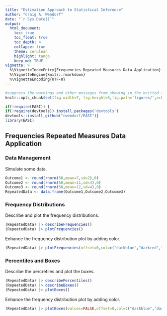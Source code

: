 ```yaml
---
title: "Estimation Approach to Statistical Inference"
author: "Craig A. Wendorf"
date: "`r Sys.Date()`"
output:
  html_document:
    toc: true
    toc_float: true
    toc_depth: 4
    collapse: true
    theme: cerulean
    highlight: tango
    keep_md: TRUE
vignette: >
  %\VignetteIndexEntry{Frequencies Repeated Measures Data Application}
  %\VignetteEngine{knitr::rmarkdown}
  %\VignetteEncoding{UTF-8}
---
```


```r
#suppress the warnings and other messages from showing in the knitted file.
knitr::opts_chunk$set(fig.width=7, fig.height=5,fig.path='figures/',echo=TRUE,warning=FALSE,message=FALSE)
```

```r
if(!require(EASI)) {
if(!require(devtools)) install.packages('devtools')
devtools::install_github("cwendorf/EASI")}
library(EASI)
```

## Frequencies Repeated Measures Data Application

### Data Management

Simulate some data.
```r
Outcome1 <- round(rnorm(50,mean=7,sd=2),0)
Outcome2 <- round(rnorm(50,mean=11,sd=4),0)
Outcome3 <- round(rnorm(50,mean=12,sd=4),0)
RepeatedData <- data.frame(Outcome1,Outcome2,Outcome3)
```

### Frequency Distributions

Describe and plot the frequency distributions.
```r
(RepeatedData) |> describeFrequencies()
(RepeatedData) |> plotFrequencies()
```

Enhance the frequency distribution plot by adding color.
```r
(RepeatedData) |> plotFrequencies(offset=0,col=c("darkblue","darkred","darkgoldenrod"))
```

### Percentiles and Boxes

Describe the percretiles and plot the boxes.
```r
(RepeatedData) |> describePercentiles()
(RepeatedData) |> describeBoxes()
(RepeatedData) |> plotBoxes()
```

Enhance the frequency distribution plot by adding color.
```r
(RepeatedData) |> plotBoxes(values=FALSE,offset=0,col=c("darkblue","darkred","darkgoldenrod"))
```
